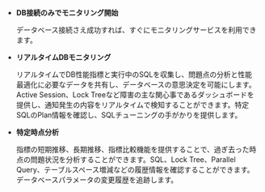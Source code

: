 -   **DB接続のみでモニタリング開始**

    データベース接続さえ成功すれば、すぐにモニタリングサービスを利用できます。

-   **リアルタイムDBモニタリング**

    リアルタイムでDB性能指標と実行中のSQLを収集し、問題点の分析と性能最適化に必要なデータを共有し、データベースの意思決定を可能にします。Active Session、Lock Treeなど障害の主な関心事であるダッシュボードを提供し、通知発生の内容をリアルタイムで検知することができます。特定SQLのPlan情報を確認し、SQLチューニングの手がかりを提供します。

-   **特定時点分析**

    指標の短期推移、長期推移、指標比較機能を提供することで、過ぎ去った時点の問題状況を分析することができます。SQL、Lock Tree、Parallel Query、テーブルスペース増減などの履歴情報を確認することができます。 データベースパラメータの変更履歴を追跡します。
